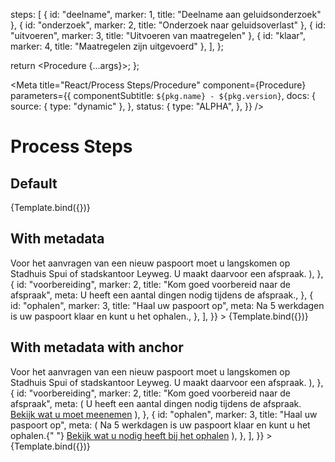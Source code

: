 
  steps: [
    { id: "deelname", marker: 1, title: "Deelname aan geluidsonderzoek" },
    { id: "onderzoek", marker: 2, title: "Onderzoek naar geluidsoverlast" },
    { id: "uitvoeren", marker: 3, title: "Uitvoeren van maatregelen" },
    { id: "klaar", marker: 4, title: "Maatregelen zijn uitgevoerd" },
  ],
};

  return <Procedure {...args}></Procedure>;
};

<Meta
  title="React/Process Steps/Procedure"
  component={Procedure}
  parameters={{
    componentSubtitle: `${pkg.name} - ${pkg.version}`,
    docs: {
      source: { type: "dynamic" },
    },
    status: {
      type: "ALPHA",
    },
  }}
/>

# Process Steps

## Default

<Canvas>
  <Story name="Default" args={exampleArgs}>
    {Template.bind({})}
  </Story>
</Canvas>

## With metadata

<Canvas>
  <Story
    name="With metadata"
    args={{
      steps: [
        {
          id: "afspraak",
          marker: 1,
          title: "Maak een afspraak",
          meta: (
            <Paragraph>
              Voor het aanvragen van een nieuw paspoort moet u langskomen op Stadhuis Spui of stadskantoor Leyweg. U
              maakt daarvoor een afspraak.
            </Paragraph>
          ),
        },
        {
          id: "voorbereiding",
          marker: 2,
          title: "Kom goed voorbereid naar de afspraak",
          meta: <Paragraph>U heeft een aantal dingen nodig tijdens de afspraak.</Paragraph>,
        },
        {
          id: "ophalen",
          marker: 3,
          title: "Haal uw paspoort op",
          meta: <Paragraph>Na 5 werkdagen is uw paspoort klaar en kunt u het ophalen.</Paragraph>,
        },
      ],
    }}
  >
    {Template.bind({})}
  </Story>
</Canvas>

## With metadata with anchor

<Canvas>
  <Story
    name="With metadata with anchor"
    args={{
      steps: [
        {
          id: "afspraak",
          marker: 1,
          title: "Maak een afspraak",
          meta: (
            <Paragraph>
              Voor het aanvragen van een nieuw paspoort moet u langskomen op Stadhuis Spui of stadskantoor Leyweg. U
              maakt daarvoor een afspraak.
            </Paragraph>
          ),
        },
        {
          id: "voorbereiding",
          marker: 2,
          title: "Kom goed voorbereid naar de afspraak",
          meta: (
            <Paragraph>
              U heeft een aantal dingen nodig tijdens de afspraak. <a href="/">Bekijk wat u moet meenemen</a>
            </Paragraph>
          ),
        },
        {
          id: "ophalen",
          marker: 3,
          title: "Haal uw paspoort op",
          meta: (
            <Paragraph>
              Na 5 werkdagen is uw paspoort klaar en kunt u het ophalen.{" "}
              <a href="/">Bekijk wat u nodig heeft bij het ophalen</a>
            </Paragraph>
          ),
        },
      ],
    }}
  >
    {Template.bind({})}
  </Story>
</Canvas>

